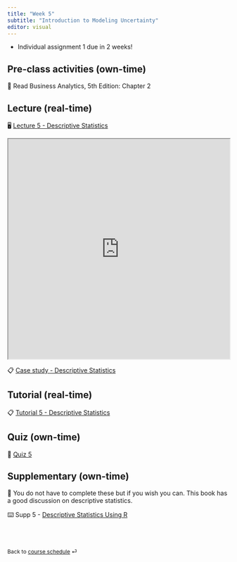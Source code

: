 ```yaml
---
title: "Week 5"
subtitle: "Introduction to Modeling Uncertainty"
editor: visual
---
```


::: callout-important
-   Individual assignment 1 due in 2 weeks!
:::

## Pre-class activities (own-time)

📖 Read Business Analytics, 5th Edition: Chapter 2

## Lecture (real-time)

🖥️ [Lecture 5 - Descriptive Statistics](https://learning.monash.edu/pluginfile.php/4038721/mod_resource/content/1/lec-5.html)

<iframe src="https://learning.monash.edu/pluginfile.php/4038721/mod_resource/content/1/lec-5.html" width="100%" height="500">

</iframe>

📋 [Case study - Descriptive Statistics](https://learning.monash.edu/mod/folder/view.php?id=3063771)

## Tutorial (real-time)

📋 [Tutorial 5 - Descriptive Statistics](https://learning.monash.edu/pluginfile.php/4038700/mod_resource/content/1/lab-5.html)

## Quiz (own-time)

🧪 [Quiz 5](https://learning.monash.edu/mod/quiz/view.php?id=3059917)

## Supplementary (own-time)

🔕 You do not have to complete these but if you wish you can. This book has a good discussion on descriptive statistics.

⌨️ Supp 5 - [Descriptive Statistics Using R](https://learningstatisticswithr.com/book/descriptives.html)

<br><br>

::: {style="font-size: 0.875em;"}
Back to [course schedule](/ "Course schedule") ⏎
:::
